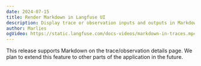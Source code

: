 ```yaml
---
date: 2024-07-15
title: Render Markdown in Langfuse UI
description: Display trace or observation inputs and outputs in Markdown format. Enhance the readability of Markdown elements such as headers, lists, blocks of code, tables, and links.
author: Marlies
ogVideo: https://static.langfuse.com/docs-videos/markdown-in-traces.mp4
---
```



<ChangelogHeader />

This release supports Markdown on the trace/observation details page. We plan to extend this feature to other parts of the application in the future.
